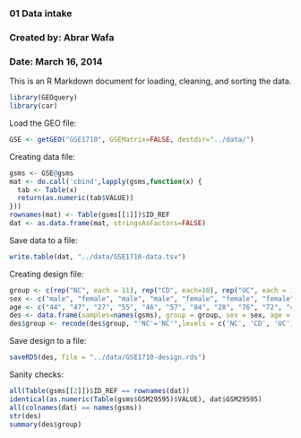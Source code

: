 ### 01 Data intake
### Created by: Abrar Wafa
### Date: March 16, 2014


This is an R Markdown document for loading, cleaning, and sorting the data.

```r
library(GEOquery)
library(car)
```

Load the GEO file:
```r
GSE <- getGEO("GSE1710", GSEMatrix=FALSE, destdir="../data/")
```

Creating data file:
```r
gsms <- GSE@gsms
mat <- do.call('cbind',lapply(gsms,function(x) {
  tab <- Table(x)
  return(as.numeric(tab$VALUE))
}))
rownames(mat) <- Table(gsms[[1]])$ID_REF
dat <- as.data.frame(mat, stringsAsFactors=FALSE) 
```

Save data to a file:
```r
write.table(dat, "../data/GSE1710-data.tsv")
```

Creating design file:
```r
group <- c(rep("NC", each = 11), rep("CD", each=10), rep("UC", each = 10))
sex <- c("male", "female", "male", "male", "female", "female", "female", "female", "female", "male", "female", "male", "female", "male", "female", "female", "male", "male", "male", "male", "female", "male", "male", "male", "male", "male", "female", "male", "male", "female", "male" )
age <- c("44", "47", "27", "55", "46", "57", "84", "28", "76", "72", "41", "20", "38", "19", "32", "24", "66", "25", "44", "50", "18", "29", "38", "27", "31", "29", "38", "33", "51", "29", "43")
des <- data.frame(samples=names(gsms), group = group, sex = sex, age = age)
des$group <- recode(des$group, "'NC'='NC'",levels = c('NC', 'CD', 'UC'))
```

Save design to a file:
```r
saveRDS(des, file = "../data/GSE1710-design.rds")
```

Sanity checks:
```r
all(Table(gsms[[2]])$ID_REF == rownames(dat))
identical(as.numeric(Table(gsms$GSM29595)$VALUE), dat$GSM29595)
all(colnames(dat) == names(gsms))
str(des)
summary(des$group)
```


